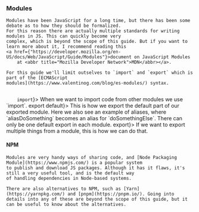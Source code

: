 
<Content>
    <h3 className="subtitle">Modules</h3>

    Modules have been JavaScript for a long time, but there has been some debate as to how they should be formalized.
    For this reason there are actually multiple standards for writing modules in JS. This can quickly become very
    complex, which is beyond the scope of this guide. But if you want to learn more about it, I recommend reading this
    <a href={"https://developer.mozilla.org/en-US/docs/Web/JavaScript/Guide/Modules"}>document on JavaScript Modules
        at <abbr title="Mozilla Developer Network">MDN</abbr></a>.

    For this guide we'll limit outselves to `import` and `export` which is part of the [ECMAScript
    modules](https://www.valentinog.com/blog/es-modules/) syntax.
</Content>

<Code id="ModulesSyntax" language="typescript" code={modulesSyntax} noCopy={true} className="line-numbers">
    <CodeStep lines={["1-2"]} title={<code>import</code>}>
        When we want to import code from other modules we use `import`.
    </CodeStep>
    <CodeStep lines={["4"]} title={<code>export default</code>}>
        This is how we export the default part of our exported module. Here we also see an example of aliases, where
        `aliasDoSomething` becomes an alias for `doSomethingElse`. There can only be one default export in each module.
    </CodeStep>
    <CodeStep lines={["5-6"]} title={<code>export</code>}>
        If we want to export multiple things from a module, this is how we can do that.
    </CodeStep>
</Code>

<Content>
    <h4 className="subtitle">NPM</h4>

    Modules are very handy ways of sharing code, and [Node Packaging Module](https://www.npmjs.com/) is a popular system
    to publish and download JS packages. Although it has it flaws, it's still a very useful tool, and is the default way
    of handling dependencies in Node-based systems.

    There are also alternatives to NPM, such as [Yarn](https://yarnpkg.com/) and [pnpm](https://pnpm.io/). Going into
    details into any of these are beyond the scope of this guide, but it can be useful to know about the alternatives.
</Content>